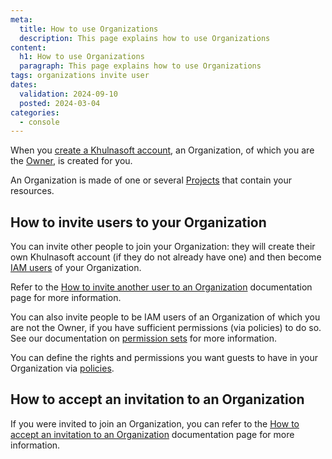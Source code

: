 ```yaml
---
meta:
  title: How to use Organizations
  description: This page explains how to use Organizations
content:
  h1: How to use Organizations
  paragraph: This page explains how to use Organizations
tags: organizations invite user
dates:
  validation: 2024-09-10
  posted: 2024-03-04
categories:
  - console
---
```


When you [create a Khulnasoft account](/console/account/how-to/create-an-account/), an Organization, of which you are the [Owner](/identity-and-access-management/iam/concepts/#owner), is created for you.

An Organization is made of one or several [Projects](#project) that contain your resources.

<Lightbox src="khulnasoft-iam-organization.webp" alt="" />

## How to invite users to your Organization

You can invite other people to join your Organization: they will create their own Khulnasoft account (if they do not already have one) and then become [IAM users](/identity-and-access-management/iam/concepts/#user) of your Organization.

<Lightbox src="khulnasoft-iam-owners-guests.webp" alt="" />

Refer to the [How to invite another user to an Organization](/identity-and-access-management/iam/how-to/invite-user-to-orga/) documentation page for more information.

You can also invite people to be IAM users of an Organization of which you are not the Owner, if you have sufficient permissions (via policies) to do so. See our documentation on [permission sets](/identity-and-access-management/iam/reference-content/permission-sets/) for more information.

You can define the rights and permissions you want guests to have in your Organization via [policies](/identity-and-access-management/iam/concepts/#policy).

## How to accept an invitation to an Organization

If you were invited to join an Organization, you can refer to the [How to accept an invitation to an Organization](/identity-and-access-management/iam/how-to/accept-invitation-to-orga/) documentation page for more information.